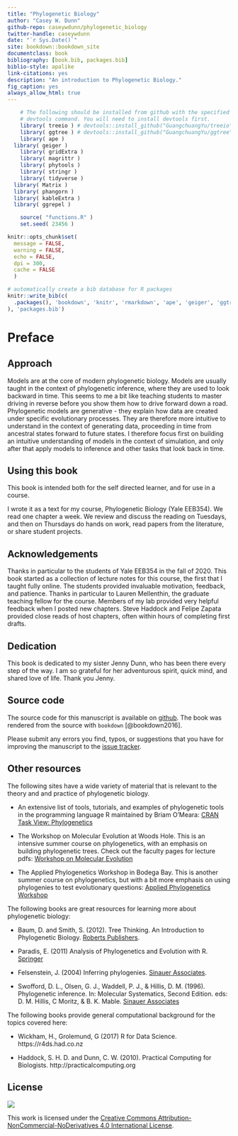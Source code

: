```yaml
--- 
title: "Phylogenetic Biology"
author: "Casey W. Dunn"
github-repo: caseywdunn/phylogenetic_biology
twitter-handle: caseywdunn
date: "`r Sys.Date()`"
site: bookdown::bookdown_site
documentclass: book
bibliography: [book.bib, packages.bib]
biblio-style: apalike
link-citations: yes
description: "An introduction to Phylogenetic Biology."
fig_caption: yes
always_allow_html: true
---
```


```r
	# The following should be installed from github with the specified 
	# devtools command. You will need to install devtools first.
	library( treeio ) # devtools::install_github("GuangchuangYu/treeio")
	library( ggtree ) # devtools::install_github("GuangchuangYu/ggtree")
	library( ape )
  library( geiger )
	library( gridExtra )
	library( magrittr )
	library( phytools )
	library( stringr )
	library( tidyverse )
  library( Matrix )
  library( phangorn )
  library( kableExtra )
  library( ggrepel )

	source( "functions.R" )
	set.seed( 23456 )
```


```r
knitr::opts_chunk$set(
  message = FALSE,
  warning = FALSE,
  echo = FALSE,
  dpi = 300,
  cache = FALSE
  )
```

```r
# automatically create a bib database for R packages
knitr::write_bib(c(
  .packages(), 'bookdown', 'knitr', 'rmarkdown', 'ape', 'geiger', 'ggtree', 'treeio', 'phytools'
), 'packages.bib')
```


# Preface {-}

## Approach

Models are at the core of modern phylogenetic biology. Models are usually taught in the context of phylogenetic inference, where they are used to look backward in time. This seems to me a bit like teaching students to master driving in reverse before you show them how to drive forward down a road. Phylogenetic models are generative - they explain how data are created under specific evolutionary processes. They are therefore more intuitive to understand in the context of generating data, proceeding in time from ancestral states forward to future states. I therefore focus first on building an intuitive understanding of models in the context of simulation, and only after that apply models to inference and other tasks that look back in time.

## Using this book

This book is intended both for the self directed learner, and for use in a course. 

I wrote it as a text for my course, Phylogenetic Biology (Yale EEB354). We read one chapter a week. We review and discuss the reading on Tuesdays, and then on Thursdays do hands on work, read papers from the literature, or share student projects.

## Acknowledgements

Thanks in particular to the students of Yale EEB354 in the fall of 2020. This book started as a collection of lecture notes for this course, the first that I taught fully online. The students provided invaluable motivation, feedback, and patience. Thanks in particular to Lauren Mellenthin, the graduate teaching fellow for the course. Members of my lab provided very helpful feedback when I posted new chapters. Steve Haddock and Felipe Zapata provided close reads of host chapters, often within hours of completing first drafts.

## Dedication

This book is dedicated to my sister Jenny Dunn, who has been there every step of the way. I am so grateful for her adventurous spirit, quick mind, and shared love of life. Thank you Jenny.


## Source code

The source code for this manuscript is available on [github]( https://github.com/caseywdunn/phylogenetic_biology). The book was rendered from the source with `bookdown` [@bookdown2016].

Please submit any errors you find, typos, or suggestions that you have for improving the manuscript to the [issue tracker](https://github.com/caseywdunn/phylogenetic_biology/issues).

## Other resources

The following sites have a wide variety of material that is relevant to the 
theory and and practice of phylogenetic biology.

- An extensive list of tools, tutorials, and examples of phylogenetic tools in 
the programming language R maintained by Briam O'Meara:
[CRAN Task View: Phylogenetics](https://cran.r-project.org/web/views/Phylogenetics.html)

- The Workshop on Molecular Evolution at Woods Hole. This is an intensive summer 
course on phylogenetics, with an emphasis on building phylogenetic trees. Check 
out the faculty pages for lecture pdfs:
[Workshop on Molecular Evolution](https://molevolworkshop.github.io)

- The Applied Phylogenetics Workshop in Bodega Bay. This is another summer course 
on phylogenetics, but with a bit more emphasis on using phylogenies to test 
evolutionary questions:
[Applied Phylogenetics Workshop](http://treethinkers.org/tutorials/)

The following books are great resources for learning more about phylogenetic biology:

- Baum, D. and Smith, S. (2012). Tree Thinking. An Introduction to Phylogenetic 
Biology. [Roberts Publishers](http://www.roberts-publishers.com/tree-thinking-an-introduction-to-phylogenetic-biology.html).

- Paradis, E. (2011) Analysis of Phylogenetics and Evolution with R. 
[Springer](http://www.springer.com/life+sciences/evolutionary+%26+developmental+biology/book/978-0-387-32914-7)

- Felsenstein, J. (2004) Inferring phylogenies. 
[Sinauer Associates](http://www.sinauer.com/detail.php?id=1775).

- Swofford, D. L., Olsen, G. J., Waddell, P. J., & Hillis, D. M. (1996). 
Phylogenetic inference. In: Molecular Systematics, Second Edition. eds: D. M. 
Hillis, C Moritz, & B. K. Mable. [Sinauer Associates](http://www.sinauer.com/detail.php?id=1775)

The following books provide general computational background for the topics covered here:

- Wickham, H., Grolemund, G (2017) R for Data Science. https://r4ds.had.co.nz

- Haddock, S. H. D. and Dunn, C. W. (2010). Practical Computing for Biologists. http://practicalcomputing.org





## License

![](figures/by-nc-nd-600.png)

This work is licensed under the [Creative Commons Attribution-NonCommercial-NoDerivatives 4.0 International License]( http://creativecommons.org/licenses/by-nc-nd/4.0/).
